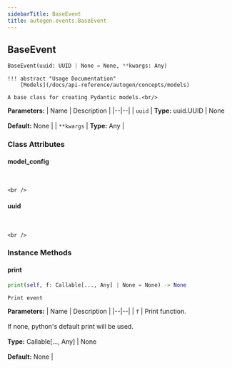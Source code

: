 ```yaml
---
sidebarTitle: BaseEvent
title: autogen.events.BaseEvent
---
```

<h2 id="autogen.events.BaseEvent" class="doc doc-heading">
    <code class="doc-symbol doc-symbol-heading doc-symbol-class"></code>
    <span class="doc doc-object-name doc-class-name">BaseEvent</span>
</h2>

```python
BaseEvent(uuid: UUID | None = None, **kwargs: Any)
```

    !!! abstract "Usage Documentation"
        [Models](/docs/api-reference/autogen/concepts/models)
    
    A base class for creating Pydantic models.<br/>

<b>Parameters:</b>
| Name | Description |
|--|--|
| `uuid` | **Type:** uuid.UUID \| None<br/><br/>**Default:** None |
| `**kwargs` | **Type:** Any |

### Class Attributes

<code class="doc-symbol doc-symbol-heading doc-symbol-attribute"></code>
#### model_config
<br />

    <br />

<code class="doc-symbol doc-symbol-heading doc-symbol-attribute"></code>
#### uuid
<br />

    <br />

### Instance Methods

<code class="doc-symbol doc-symbol-heading doc-symbol-method"></code>
#### print

```python
print(self, f: Callable[..., Any] | None = None) -> None
```

    Print event

<b>Parameters:</b>
| Name | Description |
|--|--|
| `f` | Print function.<br/><br/>If none, python's default print will be used.<br/><br/>**Type:** Callable[..., Any] \| None<br/><br/>**Default:** None |

<br />